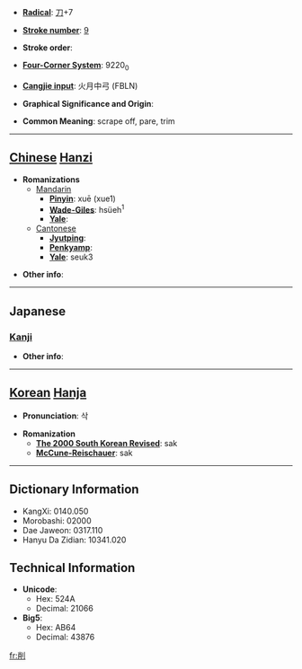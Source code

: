 * '''[[Wiktionary:Chinese radical index| Radical]]''': [[Wiktionary:Chinese radical index 刀|刀]]+7

* '''[[Wiktionary:Chinese total strokes index|Stroke number]]''': [[Wiktionary:Chinese total strokes index 9|9]]

* '''Stroke order''': 

* '''[[Wiktionary:Chinese four corner index|Four-Corner System]]''': 9220<sub>0</sub>

* '''[[Wiktionary:Chinese Cangjie index|Cangjie input]]''': 火月中弓 (FBLN)

* '''Graphical Significance and Origin''': 

* '''Common Meaning''': scrape off, pare, trim

----

== [[Chinese]] [[Hanzi]] ==

* '''Romanizations'''
** [[Mandarin]]
*** '''[[Pinyin]]''': xuē (xue1)
*** '''[[Wade-Giles]]''': hsüeh<sup>1</sup>
*** '''[[Yale]]''': 
**[[Cantonese]]
***'''[[Jyutping]]''':
***'''[[Penkyamp]]''': 
***'''[[Yale]]''': seuk3

* '''Other info''': 

----

==Japanese==
===[[Kanji]]===
{{kanji|on readings=[[さく]] (saku), [[しょう]] (shō)|kun readings=[[けずる]] (kezuru)}}

* '''Other info''':  

----

== [[Korean]] [[Hanja]] ==

* '''Pronunciation''': 삭

* '''Romanization'''
** '''[[The 2000 South Korean Revised Romanization|The 2000 South Korean Revised]]''': sak
** '''[[McCune-Reischauer]]''': sak

----

== Dictionary Information ==

* KangXi: 0140.050
* Morobashi: 02000
* Dae Jaweon: 0317.110
* Hanyu Da Zidian: 10341.020

== Technical Information ==

* '''Unicode''':
** Hex: 524A
** Decimal: 21066
* '''Big5''':
** Hex: AB64
** Decimal: 43876

[[fr:削]]
